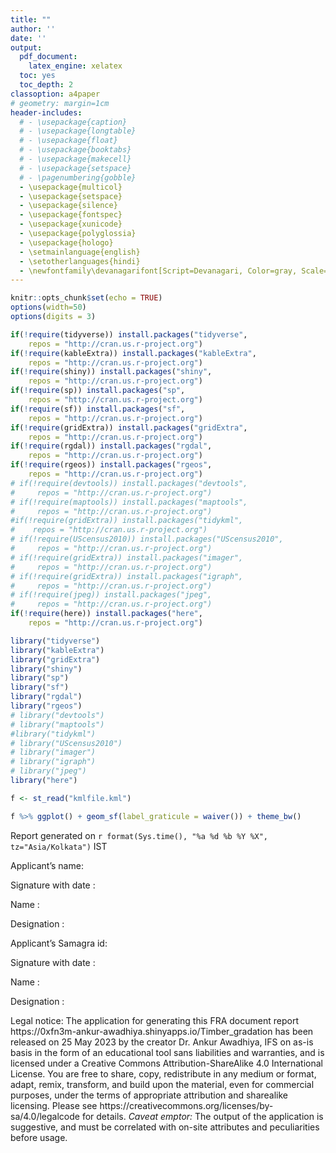 ```yaml
---
title: ""
author: ''
date: ''
output:
  pdf_document: 
    latex_engine: xelatex
  toc: yes
  toc_depth: 2
classoption: a4paper
# geometry: margin=1cm
header-includes:
  # - \usepackage{caption}
  # - \usepackage{longtable}
  # - \usepackage{float}
  # - \usepackage{booktabs}
  # - \usepackage{makecell}
  # - \usepackage{setspace}
  # - \pagenumbering{gobble}
  - \usepackage{multicol}
  - \usepackage{setspace}
  - \usepackage{silence}
  - \usepackage{fontspec}
  - \usepackage{xunicode}
  - \usepackage{polyglossia}
  - \usepackage{hologo}
  - \setmainlanguage{english}
  - \setotherlanguages{hindi}
  - \newfontfamily\devanagarifont[Script=Devanagari, Color=gray, Scale=MatchUppercase]{Noto Serif Devanagari}
---
```


```r
knitr::opts_chunk$set(echo = TRUE)
options(width=50)
options(digits = 3)

if(!require(tidyverse)) install.packages("tidyverse",
    repos = "http://cran.us.r-project.org")
if(!require(kableExtra)) install.packages("kableExtra",
    repos = "http://cran.us.r-project.org")
if(!require(shiny)) install.packages("shiny",
    repos = "http://cran.us.r-project.org")
if(!require(sp)) install.packages("sp",
    repos = "http://cran.us.r-project.org")
if(!require(sf)) install.packages("sf",
    repos = "http://cran.us.r-project.org")
if(!require(gridExtra)) install.packages("gridExtra",
    repos = "http://cran.us.r-project.org")
if(!require(rgdal)) install.packages("rgdal",
    repos = "http://cran.us.r-project.org")
if(!require(rgeos)) install.packages("rgeos",
    repos = "http://cran.us.r-project.org")
# if(!require(devtools)) install.packages("devtools",
#     repos = "http://cran.us.r-project.org")
# if(!require(maptools)) install.packages("maptools",
#     repos = "http://cran.us.r-project.org")
#if(!require(gridExtra)) install.packages("tidykml",
#    repos = "http://cran.us.r-project.org")
# if(!require(UScensus2010)) install.packages("UScensus2010",
#     repos = "http://cran.us.r-project.org")
# if(!require(gridExtra)) install.packages("imager",
#     repos = "http://cran.us.r-project.org")
# if(!require(gridExtra)) install.packages("igraph",
#     repos = "http://cran.us.r-project.org")
# if(!require(jpeg)) install.packages("jpeg",
#     repos = "http://cran.us.r-project.org")
if(!require(here)) install.packages("here",
    repos = "http://cran.us.r-project.org")

library("tidyverse")
library("kableExtra")
library("gridExtra")
library("shiny")
library("sp")
library("sf")
library("rgdal")
library("rgeos")
# library("devtools")
# library("maptools")
#library("tidykml")
# library("UScensus2010")
# library("imager")
# library("igraph")
# library("jpeg")
library("here")
```



```{=latex}
\begin{center}
\huge{FRA map}
\huge{\texthindi{वन अधिकार अधिनियम के अंतर्गत नक्शा}}
\end{center}
\setlength{\columnsep}{40pt}
```



```r
f <- st_read("kmlfile.kml")
```

```r
f %>% ggplot() + geom_sf(label_graticule = waiver()) + theme_bw()
```



<!-- Report generated on `r format(Sys.time(), '%c')` -->
Report generated on `r format(Sys.time(), "%a %d %b %Y %X", tz="Asia/Kolkata")` IST  \texthindi{को प्रतिवेदन की उत्पत्ति हुई।}
<!-- Report generated on `r lubridate::now(tzone = "Asia/Kolkata")` -->

```{=latex}
\vspace{0.5in}
\begin{multicols}{2}
\begin{doublespace}
```
Applicant's name:

\underline{Data entered by \texthindi{जानकारी जिनके द्वारा भरी गई}:}

Signature with date \texthindi{हस्ताक्षर एवं दिनांक}:

Name \texthindi{नाम}:

Designation \texthindi{पद}:

Applicant's Samagra id:

\underline{Report checked by \texthindi{प्रतिवेदन जिनके द्वारा जाँचा गया}:}

Signature with date \texthindi{हस्ताक्षर एवं दिनांक}: 

Name \texthindi{नाम}:

Designation \texthindi{पद}:


```{=latex}
\end{doublespace}
\end{multicols}
\vspace{0.5in}
\begin{tiny}
```

Legal notice: The application for generating this FRA document report https://0xfn3m-ankur-awadhiya.shinyapps.io/Timber_gradation has been released on 25 May 2023 by the creator Dr. Ankur Awadhiya, IFS on as-is basis in the form of an educational tool sans liabilities and warranties, and is licensed under a Creative Commons Attribution-ShareAlike 4.0 International License. You are free to share, copy, redistribute in any medium or format, adapt, remix, transform, and build upon the material, even for commercial purposes, under the terms of appropriate attribution and sharealike licensing. Please see https://creativecommons.org/licenses/by-sa/4.0/legalcode for details. *Caveat emptor:* The output of the application is suggestive, and must be correlated with on-site attributes and peculiarities before usage.

```{=latex}
\end{tiny}
```
